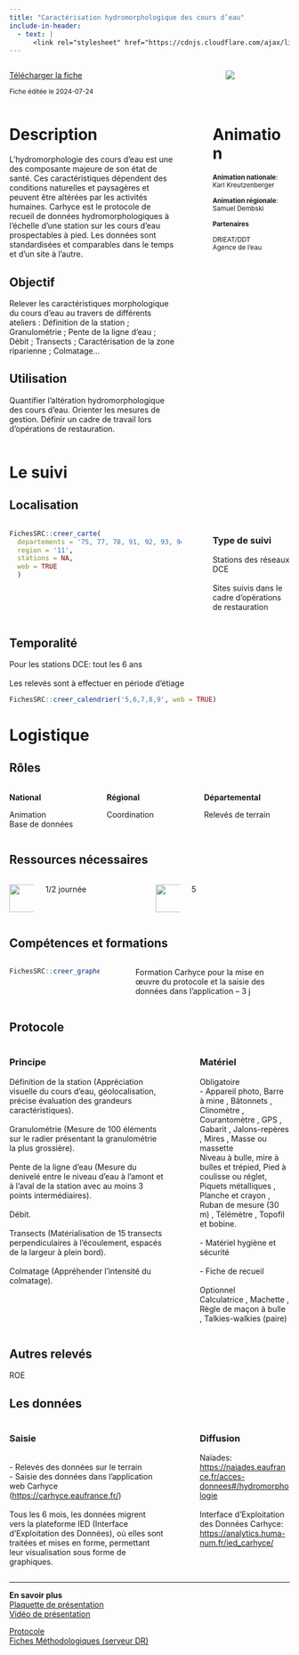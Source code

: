 ```yaml
---
title: "Caractérisation hydromorphologique des cours d’eau"
include-in-header:
  - text: |
      <link rel="stylesheet" href="https://cdnjs.cloudflare.com/ajax/libs/font-awesome/6.0.0-beta3/css/all.min.css">
---
```


:::::::::::::: {.columns}
::: {.column width="70%"}
<a href="hydromorphologie.xlsx" class="btn btn-primary" download>
  <i class="fas fa-file-arrow-down"></i> Télécharger la fiche
</a>

<small>Fiche éditée le 2024-07-24</small>

:::
::: {.column width="5%"}
:::
::: {.column width="25%"}
<img src="https://carhyce.eaufrance.fr/images/icone_carhyce.png" style="max-width:100%; max-height:150px; ">

:::
::::::::::::::


:::::::::::::: {.columns}
::: {.column width="65%"}
# Description

L’hydromorphologie des cours d’eau est une des composante majeure de son état de santé. Ces caractéristiques dépendent des conditions naturelles et paysagères et peuvent être altérées par les activités humaines. Carhyce est le protocole de recueil de données hydromorphologiques à l'échelle d’une station sur les cours d'eau prospectables à pied. Les données sont standardisées et comparables dans le temps et d’un site à l’autre. 


## Objectif

Relever les caractéristiques morphologique du cours d’eau au travers de différents ateliers : Définition de la station ; Granulométrie ; Pente de la ligne d’eau ; Débit ; Transects ; Caractérisation de la zone riparienne ; Colmatage…

## Utilisation

Quantifier l'altération hydromorphologique des cours d'eau. Orienter les mesures de gestion. Définir un cadre de travail lors d'opérations de restauration.
:::
::: {.column width="5%"}
:::
::: {.column width="30%"}
# Animation
<small>
<b>Animation nationale</b>:<br>Karl Kreutzenberger<br><br><b>Animation régionale</b>:<br>Samuel Dembski

<b>Partenaires</b>

DRIEAT/DDT<br>Agence de l'eau
</small>
:::
::::::::::::::

# Le suivi

## Localisation
:::::::::::::: {.columns}
::: {.column width="67%"}

```r
FichesSRC::creer_carte(
  departements = '75, 77, 78, 91, 92, 93, 94, 95',
  region = '11',
  stations = NA,
  web = TRUE
  )
```

:::
:::{.column width="3%"}
:::
:::{.column width="30%"}
### Type de suivi
Stations des réseaux DCE<br><br>Sites suivis dans le cadre d'opérations de restauration
:::
::::::::::::::
## Temporalité
Pour les stations DCE: tout les 6 ans<br><br>Les relevés sont à effectuer en période d'étiage


```r
FichesSRC::creer_calendrier('5,6,7,8,9', web = TRUE)
```


# Logistique

## Rôles
:::::::::::::: {.columns}
::: {.column width="33%"}
<b>National</b>

Animation<br>Base de données
:::
::: {.column width="33%"}
<b>Régional</b>

Coordination
:::
::: {.column width="33%"}
<b>Départemental</b>

Relevés de terrain
:::
::::::::::::::

## Ressources nécessaires

:::::::::::::: {.columns}
::: {.column width="10%"}
<img src="www/history.png" height="50">
:::
::: {.column width="40%"}
  1/2 journée
:::
::: {.column width="10%"}
<img src="www/standing-up-man.png" height="50">
:::
::: {.column width="40%"}
  5
:::
::::::::::::::


## Compétences et formations

:::::::::::::: {.columns}
::: {.column width="35%"}

```r
FichesSRC::creer_graphe_expertise('Maitrise')
```


:::
::: {.column width="5%"}
:::
::: {.column width="60%"}
Formation Carhyce  pour la mise en œuvre du protocole et la saisie des données dans l’application – 3 j
:::
::::::::::::::


## Protocole
:::::::::::::: {.columns}
::: {.column width="60%"}
### Principe

Définition de la station (Appréciation visuelle du cours d’eau, géolocalisation, précise évaluation des grandeurs caractéristiques).<br> <br>Granulométrie (Mesure de 100 éléments sur le radier présentant la granulométrie la plus grossière). <br><br>Pente de la ligne d’eau (Mesure du denivelé entre le niveau d’eau à l’amont et à l’aval de la station avec au moins 3 points intermédiaires).<br><br>Débit. <br><br>Transects  (Matérialisation de 15 transects perpendiculaires à l’écoulement, espacés de la largeur à plein bord).<br><br>Colmatage  (Appréhender l’intensité du colmatage). 
:::
::: {.column width="5%"}
:::
::: {.column width="35%"}
### Matériel

Obligatoire<br>- Appareil photo, Barre à mine , Bâtonnets , Clinomètre , Courantomètre , GPS , Gabarit , Jalons-repères , Mires , Masse ou massette <br>Niveau à bulle, mire à bulles et trépied, Pied à coulisse ou réglet, Piquets métalliques , Planche et crayon , Ruban de mesure (30 m) , Télémètre , Topofil et bobine.<br><br>- Matériel hygiène et sécurité<br><br>- Fiche de recueil<br><br>Optionnel<br>Calculatrice , Machette , Règle de maçon à bulle , Talkies-walkies (paire) 
:::
::::::::::::::

## Autres relevés  
ROE

## Les données

:::::::::::::: {.columns}
::: {.column width="60%"}
### Saisie

<br>- Relevés des données sur le terrain<br>- Saisie des données dans l’application web Carhyce (<a href='https://carhyce.eaufrance.fr/'>https://carhyce.eaufrance.fr/</a>)<br><br>Tous les 6 mois, les données migrent vers la plateforme IED (Interface d’Exploitation des Données), où elles sont traitées et mises en forme, permettant leur visualisation sous forme de graphiques.
:::
::: {.column width="5%"}
:::
::: {.column width="35%"}
### Diffusion

Naïades:<br><a href='https://naiades.eaufrance.fr/acces-donnees#/hydromorphologie'>https://naiades.eaufrance.fr/acces-donnees#/hydromorphologie</a><br><br>Interface d'Exploitation des Données Carhyce:<br><a href='https://analytics.huma-num.fr/ied_carhyce/'>https://analytics.huma-num.fr/ied_carhyce/</a>
:::
::::::::::::::

<hr>

<div class="card">
  <b>En savoir plus</b><br>
  <a href="https://professionnels.ofb.fr/sites/default/files/GP2017_Carhyce_Plaquette.pdf">Plaquette de présentation</a><br>
  <a href="https://www.dailymotion.com/video/x4ij5lc">Vidéo de présentation</a><br>
  
  <a href="https://www.documentation.eauetbiodiversite.fr/notice/carhyce-caracterisation-hydromorphologique-des-cours-d-eau-protocole-de-recueil-de-donnees-hydromorp0">Protocole</a><br>
  <a href="\\ad.intra\dfs\COMMUNS\REGIONS\IDF\DR\05_CONNAISSANCE\Hydromorphologie\Cours_Eau[CarHyCE]\01_Documentation">Fiches Méthodologiques (serveur DR)</a><br>
  
</div>
